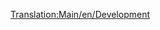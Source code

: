 [[Translation:Main/en/Development]]
{{en/Bilingual box| Hu
| ---
| The following is a list of pages relating to OpenTTD development.}}